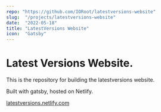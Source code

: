 ```yaml
---
repo: "https://github.com/IORoot/latestversions-website"
slug:  "/projects/latestversions-website"
date:  "2022-05-18"
title: "LatestVersions Website"
icon:  "Gatsby"
---
```



# Latest Versions Website.

This is the repository for building the latestversions website.

Built with gatsby, hosted on Netlify. 

[latestversions.netlify.com](latestversions.netlify.com)
